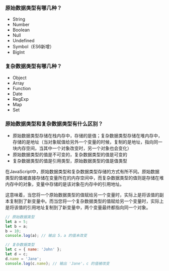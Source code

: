 ### 原始数据类型有哪几种？
 
  - String
  - Number
  - Boolean
  - Null
  - Undefined
  - Symbol（ES6新增）
  - BigInt

### 复杂数据类型有哪几种？
  
  - Object
  - Array
  - Function
  - Date
  - RegExp
  - Map
  - Set

### 原始数据类型和复杂数据类型有什么区别？

  - 原始数据类型存储在栈内存中，存储的是值；复杂数据类型存储在堆内存中，存储的是地址（当对象赋值给另外一个变量的时候，复制的是地址，指向同一块内存空间，当其中一个对象改变时，另一个对象也会变化）
  - 原始数据类型的值是不可变的，复杂数据类型的值是可变的
  - 复杂数据类型的值是引用类型，原始数据类型的值是值类型

  在JavaScript中，原始数据类型和复杂数据类型存储的方式有所不同。原始数据类型的值被直接存储在变量所在的内存空间中，而复杂数据类型的值则是存储在堆内存中的对象，变量中存储的是该对象在内存中的引用地址。

  这意味着，当您将一个原始数据类型的值赋给另一个变量时，实际上是将该值的副本复制到了新变量中。而当您将一个复杂数据类型的值赋给另一个变量时，实际上是将该值的引用地址复制到了新变量中，两个变量最终都指向同一个对象。


```javascript filename="example.js"
// 原始数据类型
let a = 5;
let b = a;
b = 10;
console.log(a); // 输出 5，a 的值未改变

// 复杂数据类型
let c = { name: 'John' };
let d = c;
d.name = 'Jane';
console.log(c.name); // 输出 'Jane'，c 的值被改变
```